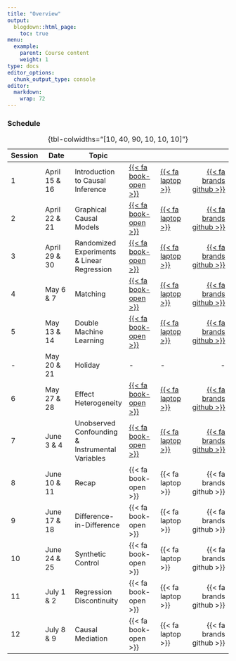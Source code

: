 ```yaml
---
title: "Overview"
output:
  blogdown::html_page:
    toc: true
menu:
  example:
    parent: Course content
    weight: 1
type: docs
editor_options: 
  chunk_output_type: console
editor: 
  markdown: 
    wrap: 72
---
```


::: {.grid}

::: {.g-col-1}
:::


::: {.g-col-12}

### Schedule

| Session | Date | Topic |  |  | 
|---|---|---|---|---|---:
| 1 | April 15 & 16 | Introduction to Causal Inference | [{{< fa book-open >}}](https://tuhhstartupengineers-classroom.github.io/ss24-causal-data-science/slides/01_intro.html) | [{{< fa laptop >}}](week_01/week_1.html) | [{{< fa brands github >}}](https://classroom.github.com/a/qKNVakO4) |
| 2 | April 22 & 21 | Graphical Causal Models | [{{< fa book-open >}}](https://tuhhstartupengineers-classroom.github.io/ss24-causal-data-science/slides/02_graphs.html) | [{{< fa laptop >}}](week_02/week_2.html) | [{{< fa brands github >}}](https://classroom.github.com/a/eNvelq2Z) |
| 3 | April 29 & 30 | Randomized Experiments & Linear Regression | [{{< fa book-open >}}](https://tuhhstartupengineers-classroom.github.io/ss24-causal-data-science/slides/03_exper.html) | [{{< fa laptop >}}](week_03/week_3.html) | [{{< fa brands github >}}](https://classroom.github.com/a/Fnvwjrn_) |
| 4 | May 6 & 7 | Matching | [{{< fa book-open >}}](https://tuhhstartupengineers-classroom.github.io/ss24-causal-data-science/slides/04_ob_conf.html) | [{{< fa laptop >}}](week_04/week_4.html) | [{{< fa brands github >}}](https://classroom.github.com/a/ZY_8r4KL) |
| 5 | May 13 & 14 | Double Machine Learning | [{{< fa book-open >}}](https://tuhhstartupengineers-classroom.github.io/ss24-causal-data-science/slides/05_dml.html) | [{{< fa laptop >}}](week_05/week_5.html) | [{{< fa brands github >}}](https://classroom.github.com/a/m7oLFvnr) | 
| - | May 20 & 21 | Holiday | - | - | - |
| 6 | May 27 & 28 | Effect Heterogeneity | [{{< fa book-open >}}](https://tuhhstartupengineers-classroom.github.io/ss24-causal-data-science/slides/06_hte.html) | [{{< fa laptop >}}](week_06/week_6.html) | [{{< fa brands github >}}](https://classroom.github.com/a/oPhGwOmd) |
| 7 | June 3 & 4 | Unobserved Confounding & Instrumental Variables | [{{< fa book-open >}}](https://tuhhstartupengineers-classroom.github.io/ss24-causal-data-science/slides/07_unob_conf.html) | [{{< fa laptop >}}](week_07/week_7.html) | [{{< fa brands github >}}](https://classroom.github.com/a/R80VGxLm) |
| 8 | June 10 & 11 | Recap | {{< fa book-open >}} | {{< fa laptop >}} | {{< fa brands github >}} |
| 9 | June 17 & 18 | Difference-in-Difference | {{< fa book-open >}} | {{< fa laptop >}} | {{< fa brands github >}} |
| 10 | June 24 & 25 | Synthetic Control | {{< fa book-open >}} | {{< fa laptop >}} | {{< fa brands github >}} |
| 11 | July 1 & 2 | Regression Discontinuity  | {{< fa book-open >}} | {{< fa laptop >}} | {{< fa brands github >}} |
| 12 | July 8 & 9 | Causal Mediation | {{< fa book-open >}} | {{< fa laptop >}} | {{< fa brands github >}} |

: {tbl-colwidths="[10, 40, 90, 10, 10, 10]"}

:::

::: {.g-col-1}
:::

:::


